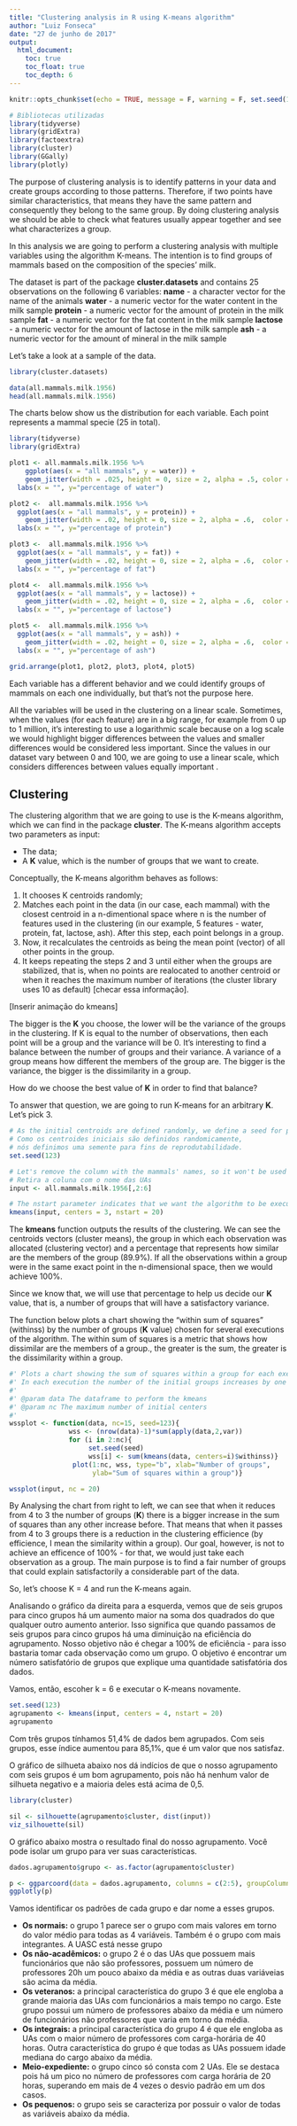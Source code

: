 ```yaml
---
title: "Clustering analysis in R using K-means algorithm"
author: "Luiz Fonseca"
date: "27 de junho de 2017"
output:
  html_document:
    toc: true
    toc_float: true
    toc_depth: 6
---
```


```r
knitr::opts_chunk$set(echo = TRUE, message = F, warning = F, set.seed(123))
```

```r
# Bibliotecas utilizadas
library(tidyverse)
library(gridExtra)
library(factoextra)
library(cluster)
library(GGally)
library(plotly)
```

The purpose of clustering analysis is to identify patterns in your data and create groups according to those patterns. Therefore, if two points have similar characteristics, that means they have the same pattern and consequently they belong to the same group. By doing clustering analysis we should be able to check what features usually appear together and see what characterizes a group. 

In this analysis we are going to perform a clustering analysis with multiple variables using the algorithm K-means. The intention is to find groups of mammals based on the composition of the species' milk.

The dataset is part of the package **cluster.datasets** and contains 25 observations on the following 6 variables:
**name** - a character vector for the name of the animals
**water** - a numeric vector for the water content in the milk sample
**protein** - a numeric vector for the amount of protein in the milk sample
**fat** - a numeric vector for the fat content in the milk sample
**lactose** - a numeric vector for the amount of lactose in the milk sample
**ash** - a numeric vector for the amount of mineral in the milk sample

Let's take a look at a sample of the data.

```r
library(cluster.datasets)

data(all.mammals.milk.1956)
head(all.mammals.milk.1956)
```

The charts below show us the distribution for each variable. Each point represents a mammal specie (25 in total).

```r
library(tidyverse)
library(gridExtra)

plot1 <- all.mammals.milk.1956 %>% 
    ggplot(aes(x = "all mammals", y = water)) + 
    geom_jitter(width = .025, height = 0, size = 2, alpha = .5, color = "blue") +
  labs(x = "", y="percentage of water")

plot2 <-  all.mammals.milk.1956 %>%
  ggplot(aes(x = "all mammals", y = protein)) + 
    geom_jitter(width = .02, height = 0, size = 2, alpha = .6,  color = "orange") +
  labs(x = "", y="percentage of protein")

plot3 <-  all.mammals.milk.1956 %>%
  ggplot(aes(x = "all mammals", y = fat)) + 
    geom_jitter(width = .02, height = 0, size = 2, alpha = .6,  color = "green") +
  labs(x = "", y="percentage of fat")

plot4 <-  all.mammals.milk.1956 %>%
  ggplot(aes(x = "all mammals", y = lactose)) + 
    geom_jitter(width = .02, height = 0, size = 2, alpha = .6,  color = "red") +
  labs(x = "", y="percentage of lactose")

plot5 <-  all.mammals.milk.1956 %>%
  ggplot(aes(x = "all mammals", y = ash)) + 
    geom_jitter(width = .02, height = 0, size = 2, alpha = .6,  color = "violet") +
  labs(x = "", y="percentage of ash")

grid.arrange(plot1, plot2, plot3, plot4, plot5)
```

Each variable has a different behavior and we could identify groups of mammals on each one individually, but that's not the purpose here.

All the variables will be used in the clustering on a linear scale. Sometimes, when the values (for each feature) are in a big range, for example from 0 up to 1 million, it's interesting to use a logarithmic scale because on a log scale we would highlight bigger differences between the values and smaller differences would be considered less important. Since the values in our dataset vary between 0 and 100, we are going to use a linear scale, which considers differences between values equally important .

## Clustering

The clustering algorithm that we are going to use is the K-means algorithm, which we can find in the package **cluster**. The K-means algorithm accepts two parameters as input:

* The data;
* A **K** value, which is the number of groups that we want to create. 

Conceptually, the K-means algorithm behaves as follows:

1. It chooses K centroids randomly;
2. Matches each point in the data (in our case, each mammal) with the closest centroid in a n-dimentional space where n is the number of features used in the clustering (in our example, 5 features - water, protein, fat, lactose, ash). After this step, each point belongs in a group.
3. Now, it recalculates the centroids as being the mean point (vector) of all other points in the group.
4. It keeps repeating the steps 2 and 3 until either when the groups are stabilized, that is, when no points are realocated to another centroid or when it reaches the maximum number of iterations (the cluster library uses 10 as default) [checar essa informação].

[Inserir animação do kmeans]

The bigger is the **K** you choose, the lower will be the variance of the groups in the clustering. If K is equal to the number of observations, then each point will be a group and the variance will be 0. It's interesting to find a balance between the number of groups and their variance. A variance of a group means how different the members of the group are. The bigger is the variance, the bigger is the dissimilarity in a group.

How do we choose the best value of **K** in order to find that balance?

To answer that question, we are going to run K-means for an arbitrary **K**. Let's pick 3.

```r
# As the initial centroids are defined randomly, we define a seed for purposes of reprodutability
# Como os centroides iniciais são definidos randomicamente, 
# nós definimos uma semente para fins de reprodutabilidade.
set.seed(123)

# Let's remove the column with the mammals' names, so it won't be used in the clustering
# Retira a coluna com o nome das UAs
input <- all.mammals.milk.1956[,2:6]

# The nstart parameter indicates that we want the algorithm to be executed 20 times. This number is not the number of iterations, it is like calling the function 20 times and then the execution with lower variance within the groups will be selected as the final result.
kmeans(input, centers = 3, nstart = 20)
```

The **kmeans** function outputs the results of the clustering. We can see the centroids vectors (cluster means), the group in which each observation was allocated (clustering vector) and a percentage that represents how similar are the members of the group (89.9%). If all the observations within a group were in the same exact point in the n-dimensional space, then we would achieve 100%.

Since we know that, we will use that percentage to help us decide our **K** value, that is, a number of groups that will have a satisfactory variance.

The function below plots a chart showing the "within sum of squares" (withinss) by the number of groups (**K** value) chosen for several executions of the algorithm. The within sum of squares is a metric that shows how dissimilar are the members of a group., the greater is the sum, the greater is the dissimilarity within a group.


```r
#' Plots a chart showing the sum of squares within a group for each execution of the kmeans algorithm. 
#' In each execution the number of the initial groups increases by one up to the maximum number of centers passed as argument.
#'
#' @param data The dataframe to perform the kmeans 
#' @param nc The maximum number of initial centers
#'
wssplot <- function(data, nc=15, seed=123){
               wss <- (nrow(data)-1)*sum(apply(data,2,var))
               for (i in 2:nc){
                    set.seed(seed)
                    wss[i] <- sum(kmeans(data, centers=i)$withinss)}
                plot(1:nc, wss, type="b", xlab="Number of groups",
                     ylab="Sum of squares within a group")}

wssplot(input, nc = 20)
```

By Analysing the chart from right to left, we can see that when it reduces from 4 to 3 the number of groups (**K**) there is a bigger increase in the sum of squares than any other increase before. That means that when it passes from 4 to 3 groups there is a reduction in the clustering efficience (by efficience, I mean the similarity within a group). Our goal, however, is not to achieve an efficence of 100% - for that, we would just take each observation as a group. The main purpose is to find a fair number of groups that could explain satisfactorily a considerable part of the data.

So, let's choose K = 4 and run the K-means again.

Analisando o gráfico da direita para a esquerda, vemos que de seis grupos para cinco grupos há um aumento maior na soma dos quadrados do que qualquer outro aumento anterior. Isso significa que quando passamos de seis grupos para cinco grupos há uma diminuição na eficiência do agrupamento. Nosso objetivo não é chegar a 100% de eficiência - para isso bastaria tomar cada observação como um grupo. O objetivo é encontrar um número satisfatório de grupos que explique uma quantidade satisfatória dos dados. 

Vamos, então, escoher k = 6 e executar o K-means novamente.

```r
set.seed(123)
agrupamento <- kmeans(input, centers = 4, nstart = 20)
agrupamento
```

Com três grupos tínhamos 51,4% de dados bem agrupados. Com seis grupos, esse índice aumentou para 85,1%, que é um valor que nos satisfaz.

O gráfico de silhueta abaixo nos dá indícios de que o nosso agrupamento com seis grupos é um bom agrupamento, pois não há nenhum valor de silhueta negativo e a maioria deles está acima de 0,5.

```r
library(cluster)

sil <- silhouette(agrupamento$cluster, dist(input))
viz_silhouette(sil)
```

O gráfico abaixo mostra o resultado final do nosso agrupamento. Você pode isolar um grupo para ver suas características.

```r
dados.agrupamento$grupo <- as.factor(agrupamento$cluster)

p <- ggparcoord(data = dados.agrupamento, columns = c(2:5), groupColumn = "grupo", scale = "std") + labs(x = "Variável", y = "valor (em unidade de desvios-padrões)", title = "Resultado do agrupamento")
ggplotly(p)
```

Vamos identificar os padrões de cada grupo e dar nome a esses grupos.

<ul>
<li> <b>Os normais:</b> o grupo 1 parece ser o grupo com mais valores em torno do valor médio para todas as 4 variáveis. Também é o grupo com mais integrantes. A UASC está nesse grupo</li>
<li> <b>Os não-acadêmicos:</b> o grupo 2 é o das UAs que possuem mais funcionários que não são professores, possuem um número de professores 20h um pouco abaixo da média e as outras duas variáveias são acima da média. </li>
<li> <b>Os veteranos:</b> a principal característica do grupo 3 é que ele engloba a grande maioria das UAs com funcionários a mais tempo no cargo. Este grupo possui um número de professores abaixo da média e um número de funcionários não professores que varia em torno da média.</li>

<li> <b>Os integrais:</b> a principal característica do grupo 4 é que ele engloba as UAs com o maior número de professores com carga-horária de 40 horas. Outra característica do grupo é que todas as UAs possuem idade mediana do cargo abaixo da média.</li>

<li> <b>Meio-expediente:</b> o grupo cinco só consta com 2 UAs. Ele se destaca pois há um pico no número de professores com carga horária de 20 horas, superando em mais de 4 vezes o desvio padrão em um dos casos. </li>

<li> <b>Os pequenos:</b> o grupo seis se caracteriza por possuir o valor de todas as variáveis abaixo da média.</li>

</ul>
<br>
<br>
<br>